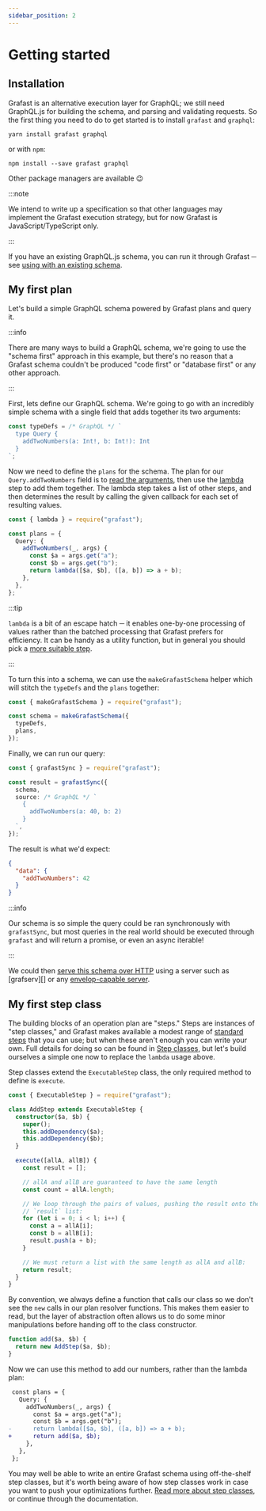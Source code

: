```yaml
---
sidebar_position: 2
---
```


# Getting started

## Installation

Grafast is an alternative execution layer for GraphQL; we still need GraphQL.js
for building the schema, and parsing and validating requests. So the first thing
you need to do to get started is to install `grafast` and `graphql`:

```
yarn install grafast graphql
```

or with `npm`:

```
npm install --save grafast graphql
```

Other package managers are available :wink:

:::note

We intend to write up a specification so that other languages may implement the
Grafast execution strategy, but for now Grafast is JavaScript/TypeScript only.

:::

If you have an existing GraphQL.js schema, you can run it through Grafast ─ see
[using with an existing schema](./existing-schema).

## My first plan

Let's build a simple GraphQL schema powered by Grafast plans and query it.

:::info

There are many ways to build a GraphQL schema, we're going to use the "schema
first" approach in this example, but there's no reason that a Grafast schema
couldn't be produced "code first" or "database first" or any other approach.

:::

First, lets define our GraphQL schema. We're going to go with an incredibly
simple schema with a single field that adds together its two arguments:

```ts
const typeDefs = /* GraphQL */ `
  type Query {
    addTwoNumbers(a: Int!, b: Int!): Int
  }
`;
```

Now we need to define the `plans` for the schema. The plan for our
`Query.addTwoNumbers` field is to [read the arguments](./field-args), then use
the [lambda][] step to add them together. The lambda step takes a list of other
steps, and then determines the result by calling the given callback for each set
of resulting values.

```ts
const { lambda } = require("grafast");

const plans = {
  Query: {
    addTwoNumbers(_, args) {
      const $a = args.get("a");
      const $b = args.get("b");
      return lambda([$a, $b], ([a, b]) => a + b);
    },
  },
};
```

:::tip

`lambda` is a bit of an escape hatch ─ it enables one-by-one processing of
values rather than the batched processing that Grafast prefers for efficiency.
It can be handy as a utility function, but in general you should pick a
[more suitable step](./standard-steps).

:::

To turn this into a schema, we can use the `makeGrafastSchema` helper which will
stitch the `typeDefs` and the `plans` together:

```ts
const { makeGrafastSchema } = require("grafast");

const schema = makeGrafastSchema({
  typeDefs,
  plans,
});
```

Finally, we can run our query:

```ts
const { grafastSync } = require("grafast");

const result = grafastSync({
  schema,
  source: /* GraphQL */ `
    {
      addTwoNumbers(a: 40, b: 2)
    }
  `,
});
```

The result is what we'd expect:

```json
{
  "data": {
    "addTwoNumbers": 42
  }
}
```

:::info

Our schema is so simple the query could be ran synchronously with `grafastSync`,
but most queries in the real world should be executed through `grafast` and will
return a promise, or even an async iterable!

:::

We could then [serve this schema over HTTP][servers] using a server such as
[grafserv][] or any [envelop-capable server][envelop].

## My first step class

The building blocks of an operation plan are "steps." Steps are instances of
"step classes," and Grafast makes available a modest range of [standard steps][]
that you can use; but when these aren't enough you can write your own. Full
details for doing so can be found in [Step classes][], but let's build ourselves
a simple one now to replace the `lambda` usage above.

Step classes extend the `ExecutableStep` class, the only required method to
define is `execute`.

```ts
const { ExecutableStep } = require("grafast");

class AddStep extends ExecutableStep {
  constructor($a, $b) {
    super();
    this.addDependency($a);
    this.addDependency($b);
  }

  execute([allA, allB]) {
    const result = [];

    // allA and allB are guaranteed to have the same length
    const count = allA.length;

    // We loop through the pairs of values, pushing the result onto the
    // `result` list:
    for (let i = 0; i < l; i++) {
      const a = allA[i];
      const b = allB[i];
      result.push(a + b);
    }

    // We must return a list with the same length as allA and allB:
    return result;
  }
}
```

By convention, we always define a function that calls our class so we don't see
the `new` calls in our plan resolver functions. This makes them easier to read,
but the layer of abstraction often allows us to do some minor manipulations
before handing off to the class constructor.

```ts
function add($a, $b) {
  return new AddStep($a, $b);
}
```

Now we can use this method to add our numbers, rather than the lambda plan:

```diff
 const plans = {
   Query: {
     addTwoNumbers(_, args) {
       const $a = args.get("a");
       const $b = args.get("b");
-      return lambda([$a, $b], ([a, b]) => a + b);
+      return add($a, $b);
     },
   },
 };
```

You may well be able to write an entire Grafast schema using off-the-shelf step
classes, but it's worth being aware of how step classes work in case you want to
push your optimizations further. [Read more about step classes][step classes],
or continue through the documentation.

[lambda]: ./standard-steps#lambda
[servers]: ./servers
[grafast]: ./servers#grafast
[envelop]: ./servers#envelop
[standard steps]: ./standard-steps
[step classes]: ./step-classes
